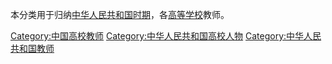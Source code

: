 本分类用于归纳[[中华人民共和国时期|中华人民共和国时期]]，各[[高等学校|高等学校]]教师。

[[Category:中国高校教师|Category:中国高校教师]]
[[Category:中华人民共和国高校人物|Category:中华人民共和国高校人物]]
[[Category:中华人民共和国教师|Category:中华人民共和国教师]]